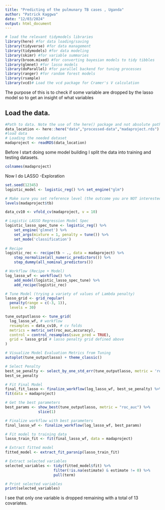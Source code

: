 ```yaml
---
title: "Predicting of the pulmunary TB cases , Uganda"
author: "Patrick Kaggwa"
date: "12/03/2024"
output: html_document
---
```


```r
# load the relevant tidymodels libraries
library(here) #for data loading/saving
library(tidyverse) #for data management
library(tidymodels) #for data modeling
library(skimr) #for variable summaries
library(broom.mixed) #for converting bayesian models to tidy tibbles
library(glmnet) #for lasso models
library(doParallel) #for parallel backend for tuning processes
library(ranger) #for random forest models
library(rsample)
library(vcd)# Load the vcd package for Cramer's V calculation
```

The purpose of this is to check if some variable are dropped by the lasso model so to get an insight of what variables 

## Load the data.

```r
#Path to data. Note the use of the here() package and not absolute paths
data_location <- here::here("data","processed-data","madaproject.rds")
#load data
# Loading the needed dataset
madaproject <- readRDS(data_location)

```

Before I start doing some model building I split the data into training and testing datasets.

```r
colnames(madaproject)
```

       


Now I do LASSO -Exploration

```r
set.seed(12345)
logistic_model <- logistic_reg() %>% set_engine("glm")

# Make sure you set reference level (the outcome you are NOT interested in)
levels(madaproject$tb)

data_cv10 <- vfold_cv(madaproject, v = 10)

# Logistic LASSO Regression Model Spec
logistic_lasso_spec_tune <- logistic_reg() %>%
    set_engine('glmnet') %>%
    set_args(mixture = 1, penalty = tune()) %>%
    set_mode('classification')
    
# Recipe
logistic_rec <- recipe(tb ~ ., data = madaproject) %>%
    step_normalize(all_numeric_predictors()) %>% 
    step_dummy(all_nominal_predictors())

# Workflow (Recipe + Model)
log_lasso_wf <- workflow() %>% 
    add_model(logistic_lasso_spec_tune) %>%
    add_recipe(logistic_rec) 

# Tune Model (trying a variety of values of Lambda penalty)
lasso_grid <- grid_regular(
  penalty(range = c(-3, 1)), 
  levels = 30)

tune_outputlasso <- tune_grid( 
  log_lasso_wf, # workflow
  resamples = data_cv10, # cv folds
  metrics = metric_set(roc_auc,accuracy),
  control = control_resamples(save_pred = TRUE),
  grid = lasso_grid # lasso penalty grid defined above
)

# Visualize Model Evaluation Metrics from Tuning
autoplot(tune_outputlasso) + theme_classic()

# Select Penalty
best_se_penalty <- select_by_one_std_err(tune_outputlasso, metric = 'roc_auc', desc(penalty)) # choose penalty value based on the largest penalty within 1 se of the lowest CV roc_auc
best_se_penalty

# Fit Final Model
final_fit_lasso <- finalize_workflow(log_lasso_wf, best_se_penalty) %>% # incorporates penalty value to workflow 
fit(data = madaproject)
```

```r
# Get the best parameters
best_params <- show_best(tune_outputlasso, metric = "roc_auc") %>%
               slice(1)

# Finalize workflow with best parameters
final_lasso_wf <- finalize_workflow(log_lasso_wf, best_params)

# Fit model to training data
lasso_train_fit <- fit(final_lasso_wf, data = madaproject)

# Extract fitted model
fitted_model <- extract_fit_parsnip(lasso_train_fit)

# Extract selected variables
selected_variables <- tidy(fitted_model$fit) %>%
                      filter(!is.na(estimate) & estimate != 0) %>%
                      pull(term)

# Print selected variables
print(selected_variables)

```
I see that only one variable is dropped remaining with a total of 13 covariates.